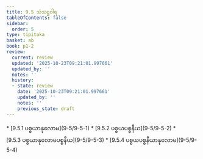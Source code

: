 ```yaml
---
title: 9.5 သံသဋ္ဌဝါရ
tableOfContents: false
sidebar:
  order: 5
type: tipitaka
basket: ab
book: p1-2
review:
  current: review
  updated: '2025-10-23T09:21:01.997661'
  updated_by: ''
  notes: ''
  history:
  - state: review
    date: '2025-10-23T09:21:01.997661'
    updated_by: ''
    notes: ''
    previous_state: draft
---
```



<ReviewStatus review={frontmatter.review} showDetails={true} />

<HypothesisAnnotation frontmatter={frontmatter} />

<DynamicBreadcrumb />



<TableOfContents book="p1-2" section="9.5">
* [9.5.1 ပစ္စယာနုလောမ](9-5/9-5-1)
* [9.5.2 ပစ္စယပစ္စနီယ](9-5/9-5-2)
* [9.5.3 ပစ္စယာနုလောမပစ္စနီယ](9-5/9-5-3)
* [9.5.4 ပစ္စယပစ္စနီယာနုလောမ](9-5/9-5-4)
</TableOfContents>